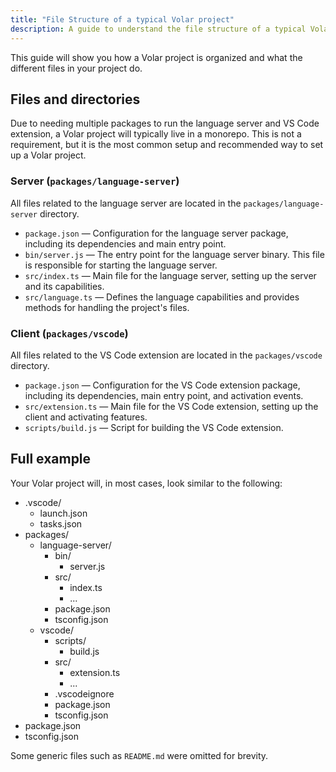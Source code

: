 ```yaml
---
title: "File Structure of a typical Volar project"
description: A guide to understand the file structure of a typical Volar project.
---
```


This guide will show you how a Volar project is organized and what the different files in your project do.

## Files and directories

Due to needing multiple packages to run the language server and VS Code extension, a Volar project will typically live in a monorepo. This is not a requirement, but it is the most common setup and recommended way to set up a Volar project.

### Server (`packages/language-server`)

All files related to the language server are located in the `packages/language-server` directory.

- `package.json` — Configuration for the language server package, including its dependencies and main entry point.
- `bin/server.js` — The entry point for the language server binary. This file is responsible for starting the language server.
- `src/index.ts` — Main file for the language server, setting up the server and its capabilities.
- `src/language.ts` — Defines the language capabilities and provides methods for handling the project's files.

### Client (`packages/vscode`)

All files related to the VS Code extension are located in the `packages/vscode` directory.

- `package.json` — Configuration for the VS Code extension package, including its dependencies, main entry point, and activation events.
- `src/extension.ts` — Main file for the VS Code extension, setting up the client and activating features.
- `scripts/build.js` — Script for building the VS Code extension.

## Full example

Your Volar project will, in most cases, look similar to the following:


<FileTree>

- .vscode/
  - launch.json
  - tasks.json
- packages/
  - language-server/
    - bin/
      - server.js
    - src/
      - index.ts
      - ...
    - package.json
    - tsconfig.json
  - vscode/
    - scripts/
      - build.js
    - src/
      - extension.ts
      - ...
    - .vscodeignore
    - package.json
    - tsconfig.json
- package.json
- tsconfig.json

</FileTree>

Some generic files such as `README.md` were omitted for brevity.
